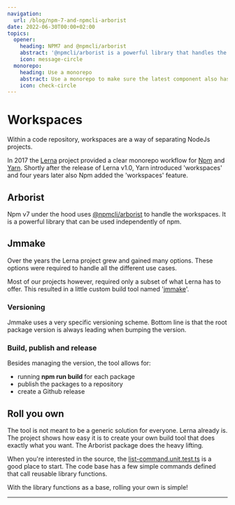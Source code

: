 ```yaml
---
navigation:
  url: /blog/npm-7-and-npmcli-arborist
date: 2022-06-30T00:00+02:00
topics:
  opener:
    heading: NPM7 and @npmcli/arborist
    abstract: '@npmcli/arborist is a powerful library that handles the new npm 7 workspaces. This blog is about a simple make tool that uses the library.'
    icon: message-circle
  monorepo:
    heading: Use a monorepo
    abstract: Use a monorepo to make sure the latest component also has the latest version.
    icon: check-circle
---
```

# Workspaces

Within a code repository, workspaces are a way of separating NodeJs projects.

In 2017 the [Lerna](https://lerna.js.org) project provided a clear monorepo workflow for [Npm](https://www.npmjs.com) and [Yarn](https://yarnpkg.com). Shortly after the release of Lerna v1.0, Yarn introduced 'workspaces' and four years later also Npm added the 'workspaces' feature.

## Arborist

Npm v7 under the hood uses [@npmcli/arborist](https://www.npmjs.com/package/@npmcli/arborist) to handle the workspaces. It is a powerful library that can be used independently of npm.

## Jmmake

Over the years the Lerna project grew and gained many options. These options were required to handle all the different use cases.

Most of our projects however, required only a subset of what Lerna has to offer. This resulted in a little custom build tool named '[jmmake](https://github.com/jaccomeijer/jmmake)'.

### Versioning

Jmmake uses a very specific versioning scheme. Bottom line is that the root package version is always leading when bumping the version.

### Build, publish and release

Besides managing the version, the tool allows for:

* running **npm run build** for each package
* publish the packages to a repository
* create a Github release

## Roll you own

The tool is not meant to be a generic solution for everyone. Lerna already is. The project shows how easy it is to create your own build tool that does exactly what you want. The Arborist package does the heavy lifting.

When you're interested in the source, the [list-command.unit.test.ts](https://github.com/jaccomeijer/jmmake/blob/main/src/commands/list-command/list-command.unit.test.ts) is a good place to start. The code base has a few simple commands defined that call reusable library functions.

With the library functions as a base, rolling your own is simple!

---
